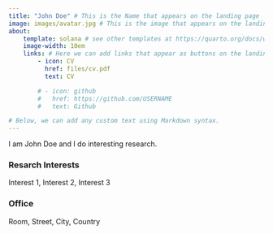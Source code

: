 ```yaml
---
title: "John Doe" # This is the Name that appears on the landing page
image: images/avatar.jpg # This is the image that appears on the landing page
about:   
    template: solana # see other templates at https://quarto.org/docs/websites/website-about.html#templates
    image-width: 10em
    links: # Here we can add links that appear as buttons on the landing page
        - icon: CV
          href: files/cv.pdf
          text: CV

        # - icon: github
        #   href: https://github.com/USERNAME
        #   text: Github

# Below, we can add any custom text using Markdown syntax. 
---
```


I am John Doe and I do interesting research. 

### Resarch Interests 
Interest 1, Interest 2, Interest 3

### Office
Room, Street, City, Country